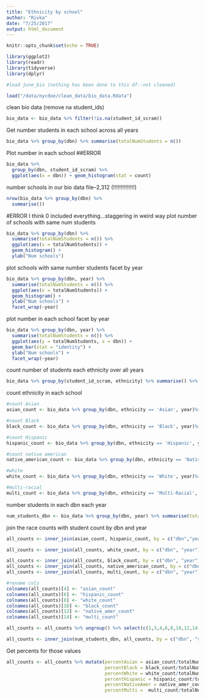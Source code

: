 ```yaml
---
title: "Ethnicity by school"
author: "Rivka"
date: "7/25/2017"
output: html_document
---
```


```r
knitr::opts_chunk$set(echo = TRUE)

library(ggplot2)
library(readr)
library(tidyverse)
library(dplyr)

#load june_bio (nothing has been done to this df--not cleaned)

load("/data/nycdoe/clean_data/bio_data.Rdata")


```
clean bio data (remove na student_ids)
```r
bio_data <- bio_data %>% filter(!is.na(student_id_scram))

```

Get number students in each school across all years
```r

bio_data %>% group_by(dbn) %>% summarise(totalNumStudents = n())

```
Plot number in each school ##ERROR
```r
bio_data %>% 
  group_by(dbn, student_id_scram) %>% 
  ggplot(aes(x = dbn)) + geom_histogram(stat = count)

```

number schools in our bio data file--2,312 (!!!!!!!!!!!!!!)
```r
nrow(bio_data %>% group_by(dbn) %>% 
  summarise())

```

#ERROR I think 0 included everything...staggering in weird way
plot number of schools with same num students
```r
bio_data %>% group_by(dbn) %>% 
  summarise(totalNumStudents = n()) %>% 
  ggplot(aes(x = totalNumStudents)) + 
  geom_histogram() +
  ylab("Num schools")
```

plot schools with same number students facet by year
```r
bio_data %>% group_by(dbn, year) %>% 
  summarise(totalNumStudents = n()) %>% 
  ggplot(aes(x = totalNumStudents)) + 
  geom_histogram() +
  ylab("Num schools") + 
  facet_wrap(~year)

```

plot number in each school facet by year
```r
bio_data %>% group_by(dbn, year) %>% 
  summarise(totalNumStudents = n()) %>% 
  ggplot(aes(y = totalNumStudents, x = dbn)) + 
  geom_bar(stat = "identity") +
  ylab("Num schools") + 
  facet_wrap(~year)

```

count number of students each ethnicity over all years 
```r
bio_data %>% group_by(student_id_scram, ethnicity) %>% summarise() %>% group_by(ethnicity) %>% summarise(count = n())
```
count ethnicity in each school
```r
#count Asian
asian_count <- bio_data %>% group_by(dbn, ethnicity == 'Asian', year)%>% summarise(count = n()) %>% filter(`ethnicity == "Asian"` == TRUE)

#count Black
black_count <- bio_data %>% group_by(dbn, ethnicity == 'Black', year)%>% summarise(count = n()) %>% filter(`ethnicity == "Black"` == TRUE)

#count Hispanic
hispanic_count <- bio_data %>% group_by(dbn, ethnicity == 'Hispanic', year)%>% summarise(count = n()) %>% filter(`ethnicity == "Hispanic"` == TRUE)

#count native american
native_american_count <- bio_data %>% group_by(dbn, ethnicity == 'Native American', year)%>% summarise(count = n()) %>% filter(`ethnicity == "Native American"` == TRUE)

#white
white_count <- bio_data %>% group_by(dbn, ethnicity == 'White', year)%>% summarise(count = n()) %>% filter(`ethnicity == "White"` == TRUE)

#multi-racial
multi_count <- bio_data %>% group_by(dbn, ethnicity == 'Multi-Racial', year)%>% summarise(count = n()) %>% filter(`ethnicity == "Multi-Racial"` == TRUE)

```
number students in each dbn each year
```R
num_students_dbn <- bio_data %>% group_by(dbn, year) %>% summarise(totalNumStudents = n())
```

join the race counts with student count by dbn and year
```r
all_counts <- inner_join(asian_count, hispanic_count, by = c("dbn","year"))

all_counts <- inner_join(all_counts, white_count, by = c("dbn", "year"))

all_counts <- inner_join(all_counts, black_count, by = c("dbn", "year"))
all_counts <- inner_join(all_counts, native_american_count, by = c("dbn", "year"))
all_counts <- inner_join(all_counts, multi_count, by = c("dbn", "year"))

#rename cols
colnames(all_counts)[4] <- "asian_count"
colnames(all_counts)[6] <- "hispanic_count"
colnames(all_counts)[8] <- "white_count"
colnames(all_counts)[10] <- "black_count"
colnames(all_counts)[12] <- "native_amer_count"
colnames(all_counts)[14] <- "multi_count"

all_counts <- all_counts %>% ungroup() %>% select(c(1,3,4,6,8,10,12,14))

all_counts <- inner_join(num_students_dbn, all_counts, by = c("dbn", "year"))

```
Get percents for those values
```r
all_counts <- all_counts %>% mutate(percentAsian = asian_count/totalNumStudents *100, 
                                    percentBlack = black_count/totalNumStudents*100, 
                                    percentWhite = white_count/totalNumStudents*100, 
                                    percentHispanic = hispanic_count/totalNumStudents*100, 
                                    percentNativeAmer = native_amer_count/totalNumStudents*100, 
                                    percentMulti =  multi_count/totalNumStudents*100)

```

